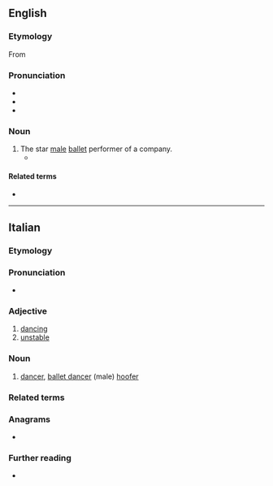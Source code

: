 ==English==

===Etymology===
From {{bor|en|it|ballerino}}

===Pronunciation===
* {{IPA|en|/ˌbæləɹˈiːnoʊ/}}
* {{rhymes|en|iːnəʊ}}
* {{hyph|en|bal|le|ri|no}}

===Noun===
{{en-noun}}

# The star [[male]] [[ballet]] performer of a company.
#* {{quote-journal|en|date=June 17, 2007|author=David Colman|title=The Merman of La Scala|work=New York Times|url=http://www.nytimes.com/2007/06/17/fashion/17POSS.html
|passage=As aware as you are, though, consider how much more keenly the leaping ballerinas and '''ballerinos''' of the world feel the tow with every move they make.}}

====Related terms====
* {{l|en|ballerina}}

{{C|en|Dance|Male people|Occupations}}

----

==Italian==

===Etymology===
{{af|it|ballare|-ino}}

===Pronunciation===
* {{it-IPA|ballerìno}}

===Adjective===
{{it-adj|ballerin}}

# [[dancing]]
# [[unstable]]

===Noun===
{{it-noun|m|f=ballerina}}

# [[dancer]], [[ballet dancer]] (male) [[hoofer]]

===Related terms===
{{rel3
|it|
|ballo
|solista
|primo ballerino
|prima ballerina
}}

===Anagrams===
* {{anagrams|it|barellino|ribellano}}

===Further reading===
* {{R:it:Treccani}}